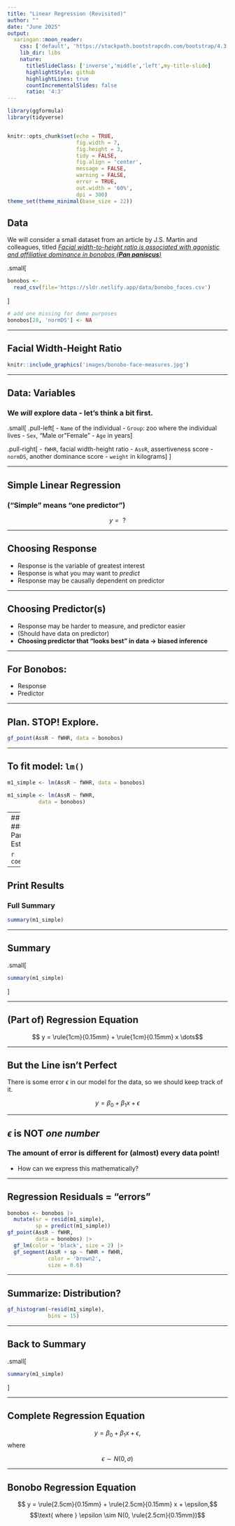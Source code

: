 ```yaml
---
title: "Linear Regression (Revisited)"
author: ""
date: "June 2025"
output:
  xaringan::moon_reader:
    css: ['default', 'https://stackpath.bootstrapcdn.com/bootstrap/4.3.1/css/bootstrap.min.css', 'slides.css']
    lib_dir: libs
    nature:
      titleSlideClass: ['inverse','middle','left',my-title-slide]
      highlightStyle: github
      highlightLines: true
      countIncrementalSlides: false
      ratio: '4:3'
---
```


```r
library(ggformula)
library(tidyverse)


knitr::opts_chunk$set(echo = TRUE, 
                      fig.width = 7, 
                      fig.height = 3,
                      tidy = FALSE,
                      fig.align = 'center', 
                      message = FALSE, 
                      warning = FALSE,
                      error = TRUE,
                      out.width = '60%', 
                      dpi = 300)
theme_set(theme_minimal(base_size = 22))
```

## Data
We will consider a small dataset from an article by J.S. Martin and colleagues, titled [*Facial width-to-height ratio is associated with agonistic and affiliative dominance in bonobos (**Pan paniscus**)*](https://royalsocietypublishing.org/doi/suppl/10.1098/rsbl.2019.0232)

.small[
```r
bonobos <- 
  read_csv(file='https://sldr.netlify.app/data/bonobo_faces.csv')
```
]

```r
# add one missing for demo purposes
bonobos[28, 'normDS'] <- NA
```

---

## Facial Width-Height Ratio

```r
knitr::include_graphics('images/bonobo-face-measures.jpg')
```


---

## Data: Variables
### We *will* explore data - let's think a bit first.
.small[
.pull-left[
- `Name` of the individual
- `Group`: zoo where the individual lives
- `Sex`, "Male or "Female"
- `Age` in years
]

.pull-right[
- `fWHR`, facial width-height ratio
- `AssR`, assertiveness score
- `normDS`, another dominance score
- `weight` in kilograms
]
]





---

## Simple Linear Regression
### ("Simple" means "one predictor")

$$ y = \text{  ?} $$
<!-- $$\beta_0 + \beta_1 x \dots$$ -->

---

## Choosing Response

- Response is the variable of greatest interest
- Response is what you may want to *predict*
- Response may be causally dependent on predictor

---

## Choosing Predictor(s)

- Response may be harder to measure, and predictor easier
- (Should have data on predictor)
- **Choosing predictor that "looks best" in data -> biased inference**

---

## For Bonobos:

- Response
- Predictor

---

## Plan. STOP! Explore.

```r
gf_point(AssR ~ fWHR, data = bonobos)
```


---

## To fit model: `lm()`

```r
m1_simple <- lm(AssR ~ fWHR, data = bonobos)
```

```r
m1_simple <- lm(AssR ~ fWHR, 
          data = bonobos)
```

---
## Print Results
### Just Parameter Estimates

```r
coef(m1_simple)
```

---

## Print Results
### Full Summary

```r
summary(m1_simple)
```

---


## Summary

.small[

```r
summary(m1_simple)
```

]

---

## (Part of) Regression Equation

$$ y = \rule{1cm}{0.15mm} + \rule{1cm}{0.15mm} x \dots$$

---

## But the Line isn't Perfect

There is some error $\epsilon$ in our model for the data, so we should keep track of it.

$$ y = \beta_0 + \beta_1 x + \epsilon$$

---

## $\epsilon$ is **NOT** *one number*

### The amount of error is different for (almost) every data point! 

- How can we express this mathematically?


---

## Regression Residuals = "errors"

```r
bonobos <- bonobos |>
  mutate(sr = resid(m1_simple),
         sp = predict(m1_simple))
gf_point(AssR ~ fWHR, 
         data = bonobos) |> 
  gf_lm(color = 'black', size = 2) |>
  gf_segment(AssR + sp ~ fWHR + fWHR, 
             color = 'brown2', 
             size = 0.6)
```


---

## Summarize: Distribution?

```r
gf_histogram(~resid(m1_simple), 
             bins = 15)
```


---

## Back to Summary

.small[

```r
summary(m1_simple)
```

]

---

## Complete Regression Equation

$$ y = \beta_0 + \beta_1 x + \epsilon,$$
where 

$$ \epsilon \sim N(0, \sigma)$$


---

## Bonobo Regression Equation

$$ y = \rule{2.5cm}{0.15mm} + \rule{2.5cm}{0.15mm} x  + \epsilon,$$
$$\text{ where } \epsilon \sim N(0, \rule{2.5cm}{0.15mm})$$

<!-- $$ y = 1.31 + 0.029 x + \epsilon, \text{ where } \epsilon \sim N(0, 0.169)$$ -->

